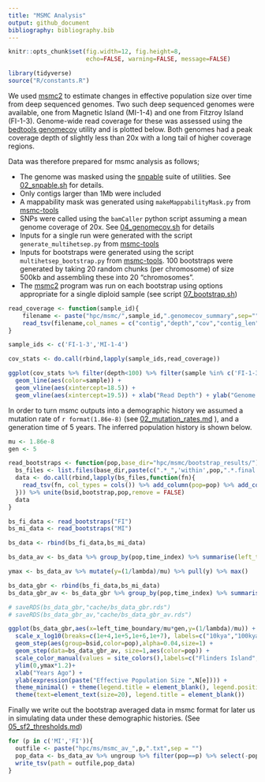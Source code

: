 ```yaml
---
title: "MSMC Analysis"
output: github_document
bibliography: bibliography.bib
---
```


```r
knitr::opts_chunk$set(fig.width=12, fig.height=8,
                      echo=FALSE, warning=FALSE, message=FALSE)
```

```r
library(tidyverse)
source("R/constants.R")
```

We used [msmc2](https://github.com/stschiff/msmc2) to estimate changes in effective population size over time from deep sequenced genomes.  Two such deep sequenced genomes were available, one from Magnetic Island (MI-1-4) and one from Fitzroy Island (FI-1-3). Genome-wide read coverage for these was assessed using the [bedtools genomecov](https://bedtools.readthedocs.io/en/latest/content/tools/genomecov.html) utility and is plotted below.  Both genomes had a peak coverage depth of slightly less than 20x with a long tail of higher coverage regions.  

Data was therefore prepared for msmc analysis as follows;

- The genome was masked using the [snpable](http://lh3lh3.users.sourceforge.net/snpable.shtml) suite of utilities. See [02_snpable.sh](hpc/msmc/02_snpable.sh) for details.
- Only contigs larger than 1Mb were included 
- A mappability mask was generated using `makeMappabilityMask.py` from [msmc-tools](https://github.com/stschiff/msmc-tools)
- SNPs were called using the `bamCaller` python script assuming a mean genome coverage of 20x. See [04_genomecov.sh](hpc/msmc/04_genomecov.sh) for details
- Inputs for a single run were generated with the script `generate_multihetsep.py` from [msmc-tools](https://github.com/stschiff/msmc-tools)
- Inputs for bootstraps were generated using the script `multihetsep_bootstrap.py` from [msmc-tools](https://github.com/stschiff/msmc-tools).  100 bootstraps were generated by taking 20 random chunks (per chromosome) of size 500kb and assembling these into 20 "chromosomes". 
- The [msmc2](https://github.com/stschiff/msmc2) program was run on each bootstrap using options appropriate for a single diploid sample (see script [07_bootstrap.sh](hpc/msmc/07_bootstrap.sh))

```r
read_coverage <- function(sample_id){
    filename <- paste("hpc/msmc/",sample_id,".genomecov_summary",sep="")
    read_tsv(filename,col_names = c("contig","depth","cov","contig_len","cov_fraction")) %>% add_column(sample=sample_id)
}

sample_ids <- c('FI-1-3','MI-1-4')

cov_stats <- do.call(rbind,lapply(sample_ids,read_coverage))

ggplot(cov_stats %>% filter(depth<100) %>% filter(sample %in% c('FI-1-3','MI-1-4')) %>% filter(depth>2),aes(x=depth,y=cov)) + 
  geom_line(aes(color=sample)) +
  geom_vline(aes(xintercept=18.5)) +
  geom_vline(aes(xintercept=19.5)) + xlab("Read Depth") + ylab("Genome Coverage at Specified Depth") + theme_minimal()
```


In order to turn msmc outputs into a demographic history we assumed a mutation rate of `r format(1.86e-8)` (see [02_mutation_rates.md](02_mutation_rates.md) ), and a generation time of 5 years.  The inferred population history is shown below.

```r
mu <- 1.86e-8 
gen <- 5

read_bootstraps <- function(pop,base_dir="hpc/msmc/bootstrap_results/"){
  bs_files <- list.files(base_dir,paste(c(".*_",'within',pop,".*.final.txt"),collapse=""),full.names = TRUE)
  data <- do.call(rbind,lapply(bs_files,function(fn){
    read_tsv(fn, col_types = cols()) %>% add_column(pop=pop) %>% add_column(bootstrap = strsplit(basename(fn),"_")[[1]][1] )
  })) %>% unite(bsid,bootstrap,pop,remove = FALSE)
  data
}

bs_fi_data <- read_bootstraps("FI") 
bs_mi_data <- read_bootstraps("MI") 

bs_data <- rbind(bs_fi_data,bs_mi_data)

bs_data_av <- bs_data %>% group_by(pop,time_index) %>% summarise(left_time_boundary=mean(left_time_boundary),right_time_boundary=mean(right_time_boundary),lambda=mean(lambda))

ymax <- bs_data_av %>% mutate(y=(1/lambda)/mu) %>% pull(y) %>% max()
```

```r
bs_data_gbr <- rbind(bs_fi_data,bs_mi_data)
bs_data_gbr_av <- bs_data_gbr %>% group_by(pop,time_index) %>% summarise(left_time_boundary=mean(left_time_boundary),right_time_boundary=mean(right_time_boundary),lambda=mean(lambda))

# saveRDS(bs_data_gbr,"cache/bs_data_gbr.rds")
# saveRDS(bs_data_gbr_av,"cache/bs_data_gbr_av.rds")

ggplot(bs_data_gbr,aes(x=left_time_boundary/mu*gen,y=(1/lambda)/mu)) + 
  scale_x_log10(breaks=c(1e+4,1e+5,1e+6,1e+7), labels=c("10kya","100kya","1mya","10mya")) +
  geom_step(aes(group=bsid,color=pop),alpha=0.04,size=1) +
  geom_step(data=bs_data_gbr_av, size=1,aes(color=pop)) +
  scale_color_manual(values = site_colors(),labels=c("Flinders Island","Magnetic Island")) +
  ylim(0,ymax*1.2)+
  xlab("Years Ago") + 
  ylab(expression(paste("Effective Population Size ",N[e]))) + 
  theme_minimal() + theme(legend.title = element_blank(), legend.position = c(0.8,0.8)) + 
  theme(text=element_text(size=20), legend.title = element_blank())
```

Finally we write out the bootstrap averaged data in msmc format for later us in simulating data under these demographic histories. (See [05_sf2_thresholds.md](05_sf2_thresholds.md))

```r
for (p in c('MI','FI')){
  outfile <- paste("hpc/ms/msmc_av_",p,".txt",sep = "")
  pop_data <- bs_data_av %>% ungroup %>% filter(pop==p) %>% select(-pop) %>% as.data.frame()
  write_tsv(path = outfile,pop_data) 
}
```
